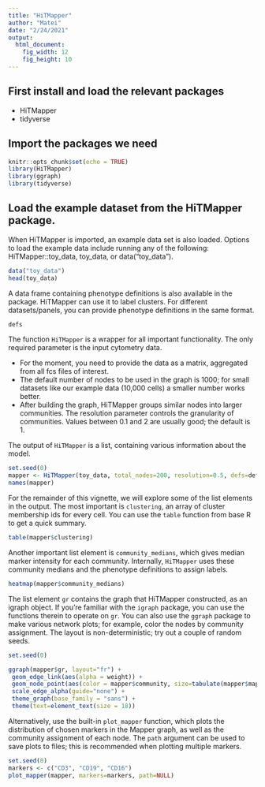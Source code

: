 ```yaml
---
title: "HiTMapper"
author: "Matei"
date: "2/24/2021"
output: 
  html_document:
    fig_width: 12
    fig_height: 10
---
```


## First install and load the relevant packages

* HiTMapper
* tidyverse

## Import the packages we need

```r
knitr::opts_chunk$set(echo = TRUE)
library(HiTMapper)
library(ggraph)
library(tidyverse)
```

## Load the example dataset from the HiTMapper package.
When HiTMapper is imported, an example data set is also loaded. Options to load the example data include running any of the following: HiTMapper::toy_data, toy_data, or data("toy_data").

```r
data("toy_data")
head(toy_data)
```

A data frame containing phenotype definitions is also available in the package.
HiTMapper can use it to label clusters. For different datasets/panels, you can
provide phenotype definitions in the same format.

```r
defs
```


The function `HiTMapper` is a wrapper for all important functionality.
The only required parameter is the input cytometry data.

* For the moment, you need to provide the data as a matrix, 
aggregated from all fcs files of interest.
* The default number of nodes to be used in the graph is 1000; 
for small datasets like our example data (10,000 cells) a smaller number 
works better.
* After building the graph, HiTMapper groups similar nodes into larger
communities. The resolution parameter controls the granularity of communities.
Values between 0.1 and 2 are usually good; the default is 1.

The output of `HiTMapper` is a list, containing various 
information about the model.

```r
set.seed(0)
mapper <- HiTMapper(toy_data, total_nodes=200, resolution=0.5, defs=defs)
names(mapper)
```


For the remainder of this vignette, we will explore some of the list elements
in the output. The most important is `clustering`, an array of cluster membership
ids for every cell. You can use the `table` function from base R to get a quick
summary.

```r
table(mapper$clustering)
```

Another important list element is `community_medians`, which gives median
marker intensity for each community. Internally, `HiTMapper` uses these
community medians and the phenotype definitions to assign labels.

```r
heatmap(mapper$community_medians)
```

The list element `gr` contains the graph that HiTMapper constructed,
as an igraph object. If you're familiar with the `igraph` package, you
can use the functions therein to operate on `gr`.
You can also use the `ggraph` package to make various network plots;
for example, color the nodes by community assignment.
The layout is non-deterministic; try out a couple of random seeds.

```r
set.seed(0)

ggraph(mapper$gr, layout="fr") +
 geom_edge_link(aes(alpha = weight)) +
 geom_node_point(aes(color = mapper$community, size=tabulate(mapper$mapping))) +
 scale_edge_alpha(guide="none") +
 theme_graph(base_family = "sans") +
 theme(text=element_text(size = 18))
```

Alternatively, use the built-in `plot_mapper` function, which
plots the distribution of chosen markers in the Mapper graph, 
as well as the community assignment of each node. The `path`
argument can be used to save plots to files; this is recommended
when plotting multiple markers.

```r
set.seed(0)
markers <- c("CD3", "CD19", "CD16")
plot_mapper(mapper, markers=markers, path=NULL)
```






